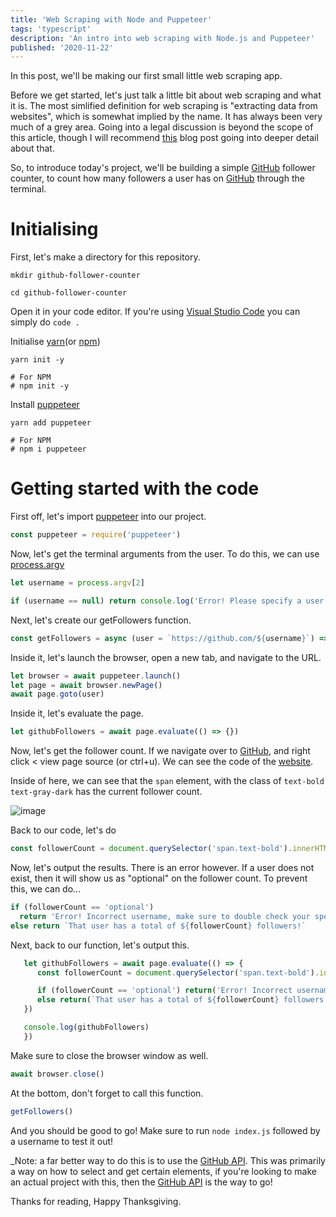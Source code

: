 ```yaml
---
title: 'Web Scraping with Node and Puppeteer'
tags: 'typescript'
description: 'An intro into web scraping with Node.js and Puppeteer'
published: '2020-11-22'
---
```


In this post, we'll be making our first small little web scraping app.

Before we get started, let's just talk a little bit about web scraping and what it is. The most simlified definition for web scraping is "extracting data from websites", which is somewhat implied by the name. It has always been very much of a grey area. Going into a legal discussion is beyond the scope of this article, though I will recommend [this] blog post going into deeper detail about that.

So, to introduce today's project, we'll be building a simple [GitHub] follower counter, to count how many followers a user has on [GitHub] through the terminal.

# Initialising

First, let's make a directory for this repository.

```bash:terminal
mkdir github-follower-counter

cd github-follower-counter
```

Open it in your code editor. If you're using [Visual Studio Code](https://code.visualstudio.org) you can simply do `code .`

Initialise [yarn](https://yarnpkg.org)(or [npm](https://npmjs.com))

```bash:terminal
yarn init -y

# For NPM
# npm init -y
```

Install [puppeteer](https://pptr.dev/)

```bash:terminal
yarn add puppeteer

# For NPM
# npm i puppeteer
```

# Getting started with the code

First off, let's import [puppeteer](https://pptr.dev/) into our project.

```js:index.js
const puppeteer = require('puppeteer')
```

Now, let's get the terminal arguments from the user. To do this, we can use [process.argv](https://nodejs.org/docs/latest/api/process.html)

```js:index.js
let username = process.argv[2]

if (username == null) return console.log('Error! Please specify a user!')
```

Next, let's create our getFollowers function.

```js:index.js
const getFollowers = async (user = `https://github.com/${username}`) => {}
```

Inside it, let's launch the browser, open a new tab, and navigate to the URL.

```js:index.js
let browser = await puppeteer.launch()
let page = await browser.newPage()
await page.goto(user)
```

Inside it, let's evaluate the page.

```js:index.js
let githubFollowers = await page.evaluate(() => {})
```

Now, let's get the follower count. If we navigate over to [GitHub], and right click < view page source (or ctrl+u). We can see the code of the [website].

Inside of here, we can see that the `span` element, with the class of `text-bold text-gray-dark` has the current follower count.

![image](https://user-images.githubusercontent.com/69592270/99896841-49b5cb00-2c62-11eb-9f0a-bd81c06a09be.png)

Back to our code, let's do

```js:index.js
const followerCount = document.querySelector('span.text-bold').innerHTML
```

Now, let's output the results. There is an error however. If a user does not exist, then it will show us as "optional" on the follower count. To prevent this, we can do...

```js:index.js
if (followerCount == 'optional')
  return 'Error! Incorrect username, make sure to double check your spelling.'
else return `That user has a total of ${followerCount} followers!`
```

Next, back to our function, let's output this.

```js:index.js
   let githubFollowers = await page.evaluate(() => {
      const followerCount = document.querySelector('span.text-bold').innerHTML

      if (followerCount == 'optional') return('Error! Incorrect username, make sure to double check your spelling.')
      else return(`That user has a total of ${followerCount} followers!`)
   })

   console.log(githubFollowers)
   })
```

Make sure to close the browser window as well.

```js:index.js
await browser.close()
```

At the bottom, don't forget to call this function.

```js:index.js
getFollowers()
```

And you should be good to go! Make sure to run `node index.js` followed by a username to test it out!

\_Note: a far better way to do this is to use the [GitHub API]. This was primarily a way on how to select and get certain elements, if you're looking to make an actual project with this, then the [GitHub API] is the way to go!

Thanks for reading, Happy Thanksgiving.

[this]: https://prowebscraper.com/blog/is-web-scraping-legal/
[here]: https://developers.google.com/web/tools/puppeteer/
[website]: view-source:https://github.com/harshhhdev
[right here]: https://github.com/harshhhdev/github-follower-counter
[github api]: https://api.github.com/
[github]: https://github.com/
